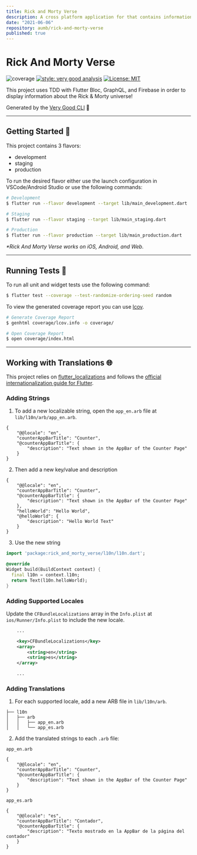 ```yaml
---
title: Rick and Morty Verse
description: A cross platform application for that contains information about the Rick and Morty universe.
date: "2021-06-06"
repository: aumb/rick-and-morty-verse
published: true
---
```


# Rick And Morty Verse

![coverage][coverage_badge]
[![style: very good analysis][very_good_analysis_badge]][very_good_analysis_link]
[![License: MIT][license_badge]][license_link]

This project uses TDD with Flutter Bloc, GraphQL, and Firebase in order to display information about the Rick & Morty universe!

Generated by the [Very Good CLI][very_good_cli_link] 🤖

---

## Getting Started 🚀

This project contains 3 flavors:

- development
- staging
- production

To run the desired flavor either use the launch configuration in VSCode/Android Studio or use the following commands:

```sh
# Development
$ flutter run --flavor development --target lib/main_development.dart

# Staging
$ flutter run --flavor staging --target lib/main_staging.dart

# Production
$ flutter run --flavor production --target lib/main_production.dart
```

_\*Rick And Morty Verse works on iOS, Android, and Web._

---

## Running Tests 🧪

To run all unit and widget tests use the following command:

```sh
$ flutter test --coverage --test-randomize-ordering-seed random
```

To view the generated coverage report you can use [lcov](https://github.com/linux-test-project/lcov).

```sh
# Generate Coverage Report
$ genhtml coverage/lcov.info -o coverage/

# Open Coverage Report
$ open coverage/index.html
```

---

## Working with Translations 🌐

This project relies on [flutter_localizations][flutter_localizations_link] and follows the [official internationalization guide for Flutter][internationalization_link].

### Adding Strings

1. To add a new localizable string, open the `app_en.arb` file at `lib/l10n/arb/app_en.arb`.

```arb
{
    "@@locale": "en",
    "counterAppBarTitle": "Counter",
    "@counterAppBarTitle": {
        "description": "Text shown in the AppBar of the Counter Page"
    }
}
```

2. Then add a new key/value and description

```arb
{
    "@@locale": "en",
    "counterAppBarTitle": "Counter",
    "@counterAppBarTitle": {
        "description": "Text shown in the AppBar of the Counter Page"
    },
    "helloWorld": "Hello World",
    "@helloWorld": {
        "description": "Hello World Text"
    }
}
```

3. Use the new string

```dart
import 'package:rick_and_morty_verse/l10n/l10n.dart';

@override
Widget build(BuildContext context) {
  final l10n = context.l10n;
  return Text(l10n.helloWorld);
}
```

### Adding Supported Locales

Update the `CFBundleLocalizations` array in the `Info.plist` at `ios/Runner/Info.plist` to include the new locale.

```xml
    ...

    <key>CFBundleLocalizations</key>
	<array>
		<string>en</string>
		<string>es</string>
	</array>

    ...
```

### Adding Translations

1. For each supported locale, add a new ARB file in `lib/l10n/arb`.

```
├── l10n
│   ├── arb
│   │   ├── app_en.arb
│   │   └── app_es.arb
```

2. Add the translated strings to each `.arb` file:

`app_en.arb`

```arb
{
    "@@locale": "en",
    "counterAppBarTitle": "Counter",
    "@counterAppBarTitle": {
        "description": "Text shown in the AppBar of the Counter Page"
    }
}
```

`app_es.arb`

```arb
{
    "@@locale": "es",
    "counterAppBarTitle": "Contador",
    "@counterAppBarTitle": {
        "description": "Texto mostrado en la AppBar de la página del contador"
    }
}
```

[coverage_badge]: coverage_badge.svg
[flutter_localizations_link]: https://api.flutter.dev/flutter/flutter_localizations/flutter_localizations-library.html
[internationalization_link]: https://flutter.dev/docs/development/accessibility-and-localization/internationalization
[license_badge]: https://img.shields.io/badge/license-MIT-blue.svg
[license_link]: https://opensource.org/licenses/MIT
[very_good_analysis_badge]: https://img.shields.io/badge/style-very_good_analysis-B22C89.svg
[very_good_analysis_link]: https://pub.dev/packages/very_good_analysis
[very_good_cli_link]: https://github.com/VeryGoodOpenSource/very_good_cli